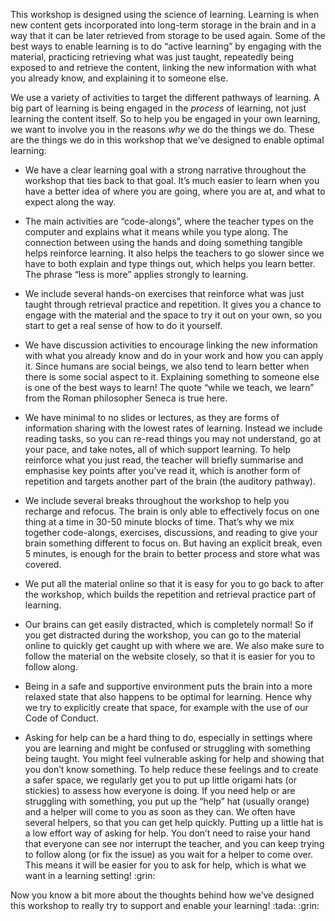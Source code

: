
This workshop is designed using the science of learning. Learning is
when new content gets incorporated into long-term storage in the brain
and in a way that it can be later retrieved from storage to be used
again. Some of the best ways to enable learning is to do "active
learning" by engaging with the material, practicing retrieving what was
just taught, repeatedly being exposed to and retrieve the content,
linking the new information with what you already know, and explaining
it to someone else.

We use a variety of activities to target the different pathways of
learning. A big part of learning is being engaged in the *process* of
learning, not just learning the content itself. So to help you be
engaged in your own learning, we want to involve you in the reasons
*why* we do the things we do. These are the things we do in this
workshop that we've designed to enable optimal learning:

-   We have a clear learning goal with a strong narrative throughout the
    workshop that ties back to that goal. It's much easier to learn when
    you have a better idea of where you are going, where you are at, and
    what to expect along the way.

-   The main activities are "code-alongs", where the teacher types on
    the computer and explains what it means while you type along. The
    connection between using the hands and doing something tangible
    helps reinforce learning. It also helps the teachers to go slower
    since we have to both explain and type things out, which helps you
    learn better. The phrase "less is more" applies strongly to
    learning.

-   We include several hands-on exercises that reinforce what was just
    taught through retrieval practice and repetition. It gives you a
    chance to engage with the material and the space to try it out on
    your own, so you start to get a real sense of how to do it yourself.

-   We have discussion activities to encourage linking the new
    information with what you already know and do in your work and how
    you can apply it. Since humans are social beings, we also tend to
    learn better when there is some social aspect to it. Explaining
    something to someone else is one of the best ways to learn! The
    quote "while we teach, we learn" from the Roman philosopher Seneca
    is true here.

-   We have minimal to no slides or lectures, as they are forms of
    information sharing with the lowest rates of learning. Instead we
    include reading tasks, so you can re-read things you may not
    understand, go at your pace, and take notes, all of which support
    learning. To help reinforce what you just read, the teacher will
    briefly summarise and emphasise key points after you've read it,
    which is another form of repetition and targets another part of the
    brain (the auditory pathway).

-   We include several breaks throughout the workshop to help you
    recharge and refocus. The brain is only able to effectively focus on
    one thing at a time in 30-50 minute blocks of time. That's why we
    mix together code-alongs, exercises, discussions, and reading to
    give your brain something different to focus on. But having an
    explicit break, even 5 minutes, is enough for the brain to better
    process and store what was covered.

-   We put all the material online so that it is easy for you to go back
    to after the workshop, which builds the repetition and retrieval
    practice part of learning.

-   Our brains can get easily distracted, which is completely normal! So
    if you get distracted during the workshop, you can go to the
    material online to quickly get caught up with where we are. We also
    make sure to follow the material on the website closely, so that it
    is easier for you to follow along.

-   Being in a safe and supportive environment puts the brain into a
    more relaxed state that also happens to be optimal for learning.
    Hence why we try to explicitly create that space, for example with
    the use of our Code of Conduct.

-   Asking for help can be a hard thing to do, especially in settings
    where you are learning and might be confused or struggling with
    something being taught. You might feel vulnerable asking for help
    and showing that you don't know something. To help reduce these
    feelings and to create a safer space, we regularly get you to put up
    little origami hats (or stickies) to assess how everyone is doing.
    If you need help or are struggling with something, you put up the
    "help" hat (usually orange) and a helper will come to you as soon as
    they can. We often have several helpers, so that you can get help
    quickly. Putting up a little hat is a low effort way of asking for
    help. You don't need to raise your hand that everyone can see nor
    interrupt the teacher, and you can keep trying to follow along (or
    fix the issue) as you wait for a helper to come over. This means it
    will be easier for you to ask for help, which is what we want in a
    learning setting! :grin:

Now you know a bit more about the thoughts behind how we've designed
this workshop to really try to support and enable your learning! :tada:
:grin:

